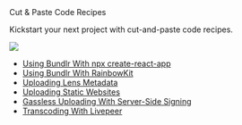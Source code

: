 
<div className="py-20">
<Heading level={1}  className="mb-4">Cut & Paste Code Recipes</Heading>

<p>Kickstart your next project with cut-and-paste code recipes.</p>

</div>

<img
  src="https://bundlr.network/new/assets/home/data-donuts.webp"
  className="absolute mt-20 top-10 hidden xl:flex right-10 w-[300px]"
/>

- [Using Bundlr With npx create-react-app](/developer-docs/recipes/react)
- [Using Bundlr With RainbowKit](/developer-docs/recipes/rainbowkit)
- [Uploading Lens Metadata](/developer-docs/recipes/lens)
- [Uploading Static Websites](/developer-docs/recipes/uploading-static-sites)
- [Gassless Uploading With Server-Side Signing](/developer-docs/recipes/gassless-uploading)
- [Transcoding With Livepeer](/developer-docs/recipes/livepeer)
